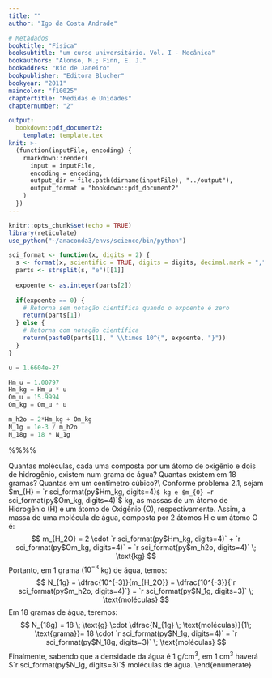 ```yaml
---
title: ""
author: "Igo da Costa Andrade"

# Metadados
booktitle: "Física"
booksubtitle: "um curso universitário. Vol. I - Mecânica"
bookauthors: "Alonso, M.; Finn, E. J."
bookaddres: "Rio de Janeiro"
bookpublisher: "Editora Blucher"
bookyear: "2011"
maincolor: "f10025"
chaptertitle: "Medidas e Unidades"
chapternumber: "2"

output: 
  bookdown::pdf_document2:
    template: template.tex
knit: >-
  (function(inputFile, encoding) {
    rmarkdown::render(
      input = inputFile,
      encoding = encoding,
      output_dir = file.path(dirname(inputFile), "../output"),
      output_format = "bookdown::pdf_document2"
    )
  })
---
```


```r
knitr::opts_chunk$set(echo = TRUE)
library(reticulate)
use_python("~/anaconda3/envs/science/bin/python")

sci_format <- function(x, digits = 2) {
  s <- format(x, scientific = TRUE, digits = digits, decimal.mark = ",", big.mark = ".")
  parts <- strsplit(s, "e")[[1]]
  
  expoente <- as.integer(parts[2])
  
  if(expoente == 0) {
    # Retorna sem notação científica quando o expoente é zero
    return(parts[1])
  } else {
    # Retorna com notação científica
    return(paste0(parts[1], " \\times 10^{", expoente, "}"))
  }
}
```

```python
u = 1.6604e-27
```

```python
Hm_u = 1.00797
Hm_kg = Hm_u * u
Om_u = 15.9994
Om_kg = Om_u * u
```

```python
m_h2o = 2*Hm_kg + Om_kg
N_1g = 1e-3 / m_h2o
N_18g = 18 * N_1g
```





\begin{enumerate}
  \item As massas atômicas, representadas na Tab. A.1, são expressas em \textit{unidades de massa atômica}, abreviadas por u. 1 u é igual a $1,6604 \times 10^{-27}$ kg. Calcule, em quilogramas em em gramas, as massas de (a) um átomo de hidrogênio e (b) um átomo de oxigênio.
  
  \iniSol
    \begin{enumerate}[label=(\alph*)]
      \item Hidrogênio
      \begin{align*}
        m_{kg} = \dfrac{1,6604 \times 10^{-27} \; \text{kg}}{1\;\text{u}} \times m_{u} & \Rightarrow m_{kg} = \dfrac{1,6604 \times 10^{-27} \; \text{kg}}{1\;\text{u}} \times 1,00797 \; \text{u}\\
        & \Rightarrow m_{kg} = `r sci_format(py$Hm_kg, digits=4)` \; \text{kg}
      \end{align*}
      \item Oxigênio
      \begin{align*}
        m_{kg} = \dfrac{1,6604 \times 10^{-27} \; \text{kg}}{1\;\text{u}} \times m_{u} & \Rightarrow m_{kg} = \dfrac{`r sci_format(py$u, digits=5)`\; \text{kg}}{1\; \text{u}} \times `r format(py$Om_u, decimal.mark=",", big.mark=".")`\; \text{u}\\
        &\Rightarrow m_{kg} = `r sci_format(py$Om_kg, digits=4)` \; \text{kg}
      \end{align*}
    \end{enumerate}
  \fimSol
  %%%%
  \item Quantas moléculas, cada uma composta por um átomo de oxigênio e dois de hidrogênio, existem num grama de água? Quantas existem em 18 gramas? Quantas em um centímetro cúbico?\\
  \iniSol
    Conforme problema 2.1, sejam $m_{H} = `r sci_format(py$Hm_kg, digits=4)`$ kg e $m_{O} = `r sci_format(py$Om_kg, digits=4)`$ kg, as massas de um átomo de Hidrogênio (H) e um átomo de Oxigênio (O), respectivamente. Assim, a massa de uma molécula de água, composta por 2 átomos H e um átomo O é:
    $$
      m_{H_2O} = 2 \cdot `r sci_format(py$Hm_kg, digits=4)` + `r sci_format(py$Om_kg, digits=4)` = `r sci_format(py$m_h2o, digits=4)` \; \text{kg}
    $$
    Portanto, em 1 grama ($10^{-3}$ kg) de água, temos:
    $$
    N_{1g} = \dfrac{10^{-3}}{m_{H_2O}} = \dfrac{10^{-3}}{`r sci_format(py$m_h2o, digits=4)`} = `r sci_format(py$N_1g, digits=3)` \; \text{moléculas}
    $$
    Em 18 gramas de água, teremos:
    $$
    N_{18g} = 18 \; \text{g}  \cdot  \dfrac{N_{1g} \; \text{moléculas}}{1\; \text{grama}}= 18 \cdot `r sci_format(py$N_1g, digits=4)`  = `r sci_format(py$N_18g, digits=3)` \; \text{moléculas} 
    $$
    Finalmente, sabendo que a densidade da água é 1 g/cm$^3$, em 1 cm$^3$ haverá $`r sci_format(py$N_1g, digits=3)`$ moléculas de água.
  \fimSol
\end{enumerate}